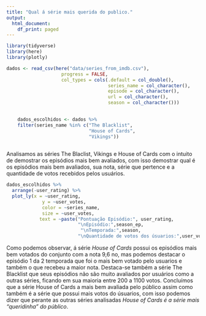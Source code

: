 ```yaml
---
title: "Qual á série mais querida do publico."
output:
  html_document:
    df_print: paged
---
```




```r
library(tidyverse)
library(here)
library(plotly)
```

```r
dados <- read_csv(here("data/series_from_imdb.csv"), 
                    progress = FALSE,
                    col_types = cols(.default = col_double(), 
                                     series_name = col_character(), 
                                     episode = col_character(), 
                                     url = col_character(),
                                     season = col_character()))
    
```


```r
    dados_escolhidos <- dados %>% 
    filter(series_name %in% c("The Blacklist",
                              "House of Cards",
                              "Vikings"))
    
```

Analisamos as séries The Blaclist, Vikings e House of Cards com o intuito de demostrar os episódios mais bem avaliados, com isso demostrar qual é os episódios mais bem avaliados, sua nota, série que pertence e a quantidade de votos recebidos pelos usuários.

```r
dados_escolhidos %>%
  arrange(-user_rating) %>%
  plot_ly(x = ~user_rating,
             y = ~user_votes,
             color = ~series_name,
             size = ~user_votes,
            text = ~paste("Pontuação Episódio:", user_rating,
                          "\nEpisódio:",season_ep,
                           "\nTemporada:",season,
                          "\nQuantidade de votos dos úsuarios:",user_votes))
```

Como podemos observar, á série *House of Cards* possui os episódios mais bem votados do conjunto com a nota 9,6 no, mas podemos destacar o episódio 1 da 2 temporada que foi o mais bem votado pelo usuarios e também o que recebeu a maior nota.
Destaca-se também a série The Blacklist que seus episódios não são muito avaliados por usuários como a outras séries, ficando em sua maioria entre 200 a 1100 votos.
Concluímos que a série House of Cards a mais bem avaliada pelo público assim como também é a série que possui mais votos do úsuarios, com isso podemos dizer que perante as outras séries analisadas *House of Cards é a série mais "queridinha" do público*.

